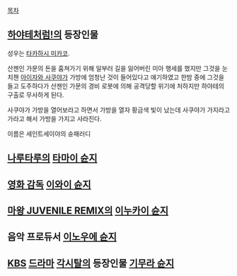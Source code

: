 [[목차]]
== [[하야테처럼!]]의 등장인물 ==
성우는 [[타카하시 미카코]].

산젠인 가문의 돈을 훔쳐가기 위해 일부러 길을 잃어버린 미아 행세를 했지만 그것을 눈치챈 [[아이자와 사쿠야]]가 가방에 엄청난 것이 들어있다고 얘기하였고 한밤 중에 그것을 들고 도주하다가 산젠인 가문의 경비 로봇에 의해 공격당할 위기에 처하지만 하야테의 구출로 무사하게 된다.

사쿠야가 가방을 열어보라고 하면서 가방을 열자 황금색 빛이 났는데 사쿠야가 가지라고 가라고 해서 가방을 가지고 사라진다.

이름은 세인트세이야의 슌패러디
== [[나루타루]]의 [[타마이 슌지]] ==

== [[영화 감독]] [[이와이 슌지]] ==

== [[마왕 JUVENILE REMIX]]의 [[이누카이 슌지]] ==

== 음악 프로듀서 [[이노우에 슌지]] ==

== [[KBS]] [[드라마]] [[각시탈]]의 등장인물 [[기무라 슌지]] ==
